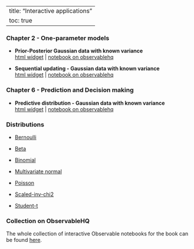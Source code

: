 
---
title: "Interactive applications"
toc: true
---

### Chapter 2 - One-parameter models

- **Prior-Posterior Gaussian data with known variance**\
[html widget](observable/gaussian_knownvariance.qmd) | [notebook on observablehq](https://observablehq.com/@mattiasvillani/bayes-iid-gaussian-known-var)

- **Sequential updating - Gaussian data with known variance**\
[html widget](observable/gaussian_knownvariance_sequential.qmd) | [notebook on observablehq](https://observablehq.com/@mattiasvillani/bayes-iid-gaussian-known-var)

### Chapter 6 - Prediction and Decision making

- **Predictive distribution - Gaussian data with known variance**\
[html widget](observable/pred_gaussian_knownvariance.qmd) | [notebook on observablehq](https://observablehq.com/@mattiasvillani/bayes-iid-gaussian-known-var)

### Distributions

- [Bernoulli](observable/distributions/#bernoulli-distribution)

- [Beta](observable/distributions/#beta-distribution)

- [Binomial](observable/distributions/#binomial-distribution)

- [Multivariate normal](observable/distributions/#multivariate-normal-distribution)

- [Poisson](observable/distributions/#poisson-distribution)

- [Scaled-inv-chi2](observable/distributions/#scaled-inverse-chi2-distribution)

- [Student-t](observable/distributions/#student-t-distribution)


### Collection on ObservableHQ
The whole collection of interactive Observable notebooks for the book can be found [here](https://observablehq.com/collection/@mattiasvillani/bayesian-learning).

